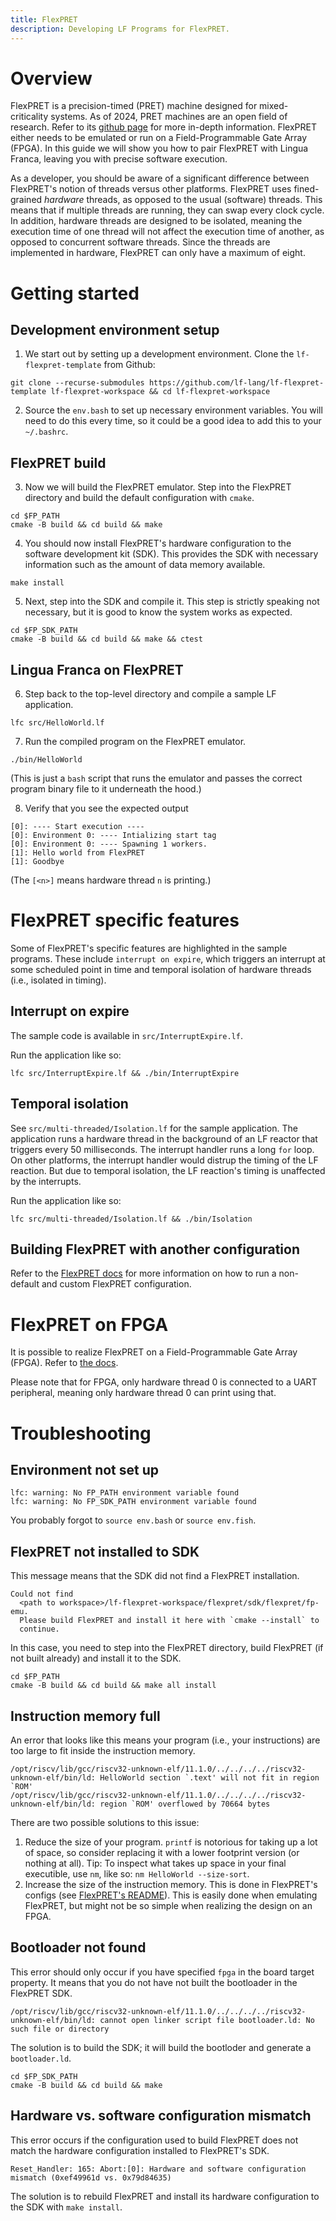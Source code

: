 ```yaml
---
title: FlexPRET
description: Developing LF Programs for FlexPRET.
---
```

# Overview

FlexPRET is a precision-timed (PRET) machine designed for mixed-criticality systems. As of 2024, PRET machines are an open field of research. Refer to its [github page](https://github.com/pretis/flexpret) for more in-depth information. FlexPRET either needs to be emulated or run on a Field-Programmable Gate Array  (FPGA). In this guide we will show you how to pair FlexPRET with Lingua Franca, leaving you with precise software execution.

As a developer, you should be aware of a significant difference between FlexPRET's notion of threads versus other platforms. FlexPRET uses fined-grained *hardware* threads, as opposed to the usual (software) threads. This means that if multiple threads are running, they can swap every clock cycle. In addition, hardware threads are designed to be isolated, meaning the execution time of one thread will not affect the execution time of another, as opposed to concurrent software threads. Since the threads are implemented in hardware, FlexPRET can only have a maximum of eight.

# Getting started

## Development environment setup

1. We start out by setting up a development environment. Clone the 
`lf-flexpret-template` from Github:
```
git clone --recurse-submodules https://github.com/lf-lang/lf-flexpret-template lf-flexpret-workspace && cd lf-flexpret-workspace
```
2. Source the `env.bash` to set up necessary environment variables. You will need to do this every time, so it could be a good idea to add this to your `~/.bashrc`.

## FlexPRET build

3. Now we will build the FlexPRET emulator. Step into the FlexPRET directory and build the default configuration with `cmake`.
```
cd $FP_PATH
cmake -B build && cd build && make
```

4. You should now install FlexPRET's hardware configuration to the software development kit (SDK). This provides the SDK with necessary information such as the amount of data memory available.
```
make install
```

5. Next, step into the SDK and compile it. This step is strictly speaking not necessary, but it is good to know the system works as expected.
```
cd $FP_SDK_PATH
cmake -B build && cd build && make && ctest
```

## Lingua Franca on FlexPRET

6. Step back to the top-level directory and compile a sample LF application.
```
lfc src/HelloWorld.lf
```

7. Run the compiled program on the FlexPRET emulator.
```
./bin/HelloWorld
```

(This is just a `bash` script that runs the emulator and passes the correct program binary file to it underneath the hood.)

8. Verify that you see the expected output
```
[0]: ---- Start execution ----
[0]: Environment 0: ---- Intializing start tag
[0]: Environment 0: ---- Spawning 1 workers.
[1]: Hello world from FlexPRET
[1]: Goodbye
```

(The `[<n>]` means hardware thread `n` is printing.)

# FlexPRET specific features

Some of FlexPRET's specific features are highlighted in the sample programs. These include `interrupt on expire`, which triggers an interrupt at some scheduled point in time and temporal isolation of hardware threads (i.e., isolated in timing). 

## Interrupt on expire

The sample code is available in `src/InterruptExpire.lf`. 

Run the application like so:

```
lfc src/InterruptExpire.lf && ./bin/InterruptExpire
```

## Temporal isolation

See `src/multi-threaded/Isolation.lf` for the sample application. The application runs a hardware thread in the background of an LF reactor that triggers every 50 milliseconds. The interrupt handler runs a long `for` loop. On other platforms, the interrupt handler would distrup the timing of the LF reaction. But due to temporal isolation, the LF reaction's timing is unaffected by the interrupts.

Run the application like so:

```
lfc src/multi-threaded/Isolation.lf && ./bin/Isolation
```

## Building FlexPRET with another configuration

Refer to the [FlexPRET docs](https://github.com/pretis/flexpret?tab=readme-ov-file#configuration) for more information on how to run a non-default and custom FlexPRET configuration.

# FlexPRET on FPGA

It is possible to realize FlexPRET on a Field-Programmable Gate Array (FPGA). Refer to [the docs](https://github.com/pretis/flexpret?tab=readme-ov-file#running-on-fpga).

Please note that for FPGA, only hardware thread 0 is connected to a UART peripheral, meaning only hardware thread 0 can print using that.

# Troubleshooting

## Environment not set up

```
lfc: warning: No FP_PATH environment variable found
lfc: warning: No FP_SDK_PATH environment variable found
```

You probably forgot to `source env.bash` or `source env.fish`.

## FlexPRET not installed to SDK

This message means that the SDK did not find a FlexPRET installation.

```
Could not find
  <path to workspace>/lf-flexpret-workspace/flexpret/sdk/flexpret/fp-emu.
  Please build FlexPRET and install it here with `cmake --install` to
  continue.
```

In this case, you need to step into the FlexPRET directory, build FlexPRET (if
not built already) and install it to the SDK.

```
cd $FP_PATH
cmake -B build && cd build && make all install
```

## Instruction memory full

An error that looks like this means your program (i.e., your instructions) are 
too large to fit inside the instruction memory.

```
/opt/riscv/lib/gcc/riscv32-unknown-elf/11.1.0/../../../../riscv32-unknown-elf/bin/ld: HelloWorld section `.text' will not fit in region `ROM'
/opt/riscv/lib/gcc/riscv32-unknown-elf/11.1.0/../../../../riscv32-unknown-elf/bin/ld: region `ROM' overflowed by 70664 bytes
```

There are two possible solutions to this issue:
1. Reduce the size of your program. `printf` is notorious for taking up a lot of
space, so consider replacing it with a lower footprint version (or nothing at all). Tip: To inspect
what takes up space in your final executible, use `nm`, like so:
`nm HelloWorld --size-sort`.
1. Increase the size of the instruction memory. This is done in FlexPRET's
configs (see [FlexPRET's README](https://github.com/pretis/flexpret?tab=readme-ov-file#configuration)). This is easily
done when emulating FlexPRET, but might not be so simple when realizing the design on an FPGA.

## Bootloader not found

This error should only occur if you have specified `fpga` in the board target property. It means that you do not have not built the bootloader in the FlexPRET SDK.
```
/opt/riscv/lib/gcc/riscv32-unknown-elf/11.1.0/../../../../riscv32-unknown-elf/bin/ld: cannot open linker script file bootloader.ld: No such file or directory
```

The solution is to build the SDK; it will build the bootloder and generate a `bootloader.ld`. 

```
cd $FP_SDK_PATH
cmake -B build && cd build && make
```

## Hardware vs. software configuration mismatch

This error occurs if the configuration used to build FlexPRET does not match the hardware configuration installed to FlexPRET's SDK.

```
Reset_Handler: 165: Abort:[0]: Hardware and software configuration mismatch (0xef49961d vs. 0x79d84635)
```

The solution is to rebuild FlexPRET and install its hardware configuration to the SDK with `make install`. 
